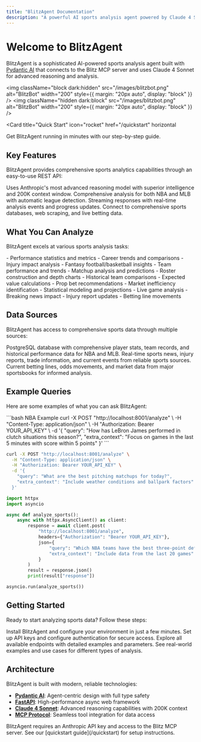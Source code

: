 ```yaml
---
title: "BlitzAgent Documentation"
description: "A powerful AI sports analysis agent powered by Claude 4 Sonnet and the Blitz MCP server"
---
```


# Welcome to BlitzAgent

BlitzAgent is a sophisticated AI-powered sports analysis agent built with [Pydantic AI](https://ai.pydantic.dev/agents/) that connects to the Blitz MCP server and uses Claude 4 Sonnet for advanced reasoning and analysis.

<img
  className="block dark:hidden"
  src="/images/blitzbot.png"
  alt="BlitzBot"
  width="200"
  style={{ margin: "20px auto", display: "block" }}
/>
<img
  className="hidden dark:block"
  src="/images/blitzbot.png"
  alt="BlitzBot"
  width="200"
  style={{ margin: "20px auto", display: "block" }}
/>

<Card
  title="Quick Start"
  icon="rocket"
  href="/quickstart"
  horizontal
>
  Get BlitzAgent running in minutes with our step-by-step guide.
</Card>

## Key Features

BlitzAgent provides comprehensive sports analytics capabilities through an easy-to-use REST API:

<CardGroup cols={2}>
  <Card
    title="🤖 Claude 4 Sonnet Integration"
    icon="brain"
  >
    Uses Anthropic's most advanced reasoning model with superior intelligence and 200K context window.
  </Card>
  <Card
    title="🏈 Multi-League Support"
    icon="trophy"
    href="/features/multi-league-support"
  >
    Comprehensive analysis for both NBA and MLB with automatic league detection.
  </Card>
  <Card
    title="📊 Real-time Analysis"
    icon="chart-line"
    href="/features/streaming-analysis"
  >
    Streaming responses with real-time analysis events and progress updates.
  </Card>
  <Card
    title="🔌 MCP Server Integration"
    icon="link"
    href="/features/data-sources"
  >
    Connect to comprehensive sports databases, web scraping, and live betting data.
  </Card>
</CardGroup>

## What You Can Analyze

BlitzAgent excels at various sports analysis tasks:

<AccordionGroup>
  <Accordion icon="user" title="Player Analysis">
    - Performance statistics and metrics
    - Career trends and comparisons
    - Injury impact analysis
    - Fantasy football/basketball insights
  </Accordion>
  <Accordion icon="users" title="Team Analysis">
    - Team performance and trends
    - Matchup analysis and predictions
    - Roster construction and depth charts
    - Historical team comparisons
  </Accordion>
  <Accordion icon="chart-bar" title="Advanced Analytics">
    - Expected value calculations
    - Prop bet recommendations
    - Market inefficiency identification
    - Statistical modeling and projections
  </Accordion>
  <Accordion icon="clock" title="Real-time Insights">
    - Live game analysis
    - Breaking news impact
    - Injury report updates
    - Betting line movements
  </Accordion>
</AccordionGroup>

## Data Sources

BlitzAgent has access to comprehensive sports data through multiple sources:

<Steps>
  <Step title="Historical Database">
    PostgreSQL database with comprehensive player stats, team records, and historical performance data for NBA and MLB.
  </Step>
  <Step title="Web Scraping">
    Real-time sports news, injury reports, trade information, and current events from reliable sports sources.
  </Step>
  <Step title="Live Betting Data">
    Current betting lines, odds movements, and market data from major sportsbooks for informed analysis.
  </Step>
</Steps>

## Example Queries

Here are some examples of what you can ask BlitzAgent:

<CodeGroup>
```bash NBA Example
curl -X POST "http://localhost:8001/analyze" \
  -H "Content-Type: application/json" \
  -H "Authorization: Bearer YOUR_API_KEY" \
  -d '{
    "query": "How has LeBron James performed in clutch situations this season?",
    "extra_context": "Focus on games in the last 5 minutes with score within 5 points"
  }'
```

```bash MLB Example
curl -X POST "http://localhost:8001/analyze" \
  -H "Content-Type: application/json" \
  -H "Authorization: Bearer YOUR_API_KEY" \
  -d '{
    "query": "What are the best pitching matchups for today?",
    "extra_context": "Include weather conditions and ballpark factors"
  }'
```

```python Python SDK
import httpx
import asyncio

async def analyze_sports():
    async with httpx.AsyncClient() as client:
        response = await client.post(
            "http://localhost:8001/analyze",
            headers={"Authorization": "Bearer YOUR_API_KEY"},
            json={
                "query": "Which NBA teams have the best three-point defense?",
                "extra_context": "Include data from the last 20 games"
            }
        )
        result = response.json()
        print(result["response"])

asyncio.run(analyze_sports())
```
</CodeGroup>

## Getting Started

Ready to start analyzing sports data? Follow these steps:

<CardGroup cols={2}>
  <Card
    title="Installation & Setup"
    icon="download"
    href="/quickstart"
  >
    Install BlitzAgent and configure your environment in just a few minutes.
  </Card>
  <Card
    title="Authentication"
    icon="key"
    href="/authentication"
  >
    Set up API keys and configure authentication for secure access.
  </Card>
  <Card
    title="API Reference"
    icon="code"
    href="/api-reference/introduction"
  >
    Explore all available endpoints with detailed examples and parameters.
  </Card>
  <Card
    title="Examples"
    icon="lightbulb"
    href="/examples"
  >
    See real-world examples and use cases for different types of analysis.
  </Card>
</CardGroup>

## Architecture

BlitzAgent is built with modern, reliable technologies:

- **[Pydantic AI](https://ai.pydantic.dev/)**: Agent-centric design with full type safety
- **[FastAPI](https://fastapi.tiangolo.com/)**: High-performance async web framework
- **[Claude 4 Sonnet](https://anthropic.com/)**: Advanced reasoning capabilities with 200K context
- **[MCP Protocol](https://modelcontextprotocol.io/)**: Seamless tool integration for data access

<Note>
  BlitzAgent requires an Anthropic API key and access to the Blitz MCP server. See our [quickstart guide](/quickstart) for setup instructions.
</Note>
